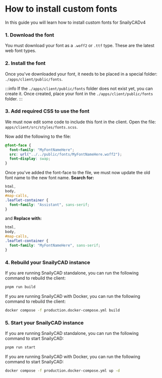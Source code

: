 
# How to install custom fonts

In this guide you will learn how to install custom fonts for SnailyCADv4

### 1. Download the font

You must download your font as a `.woff2` or `.ttf` type. These are the latest web font types.

### 2. Install the font

Once you've downloaded your font, it needs to be placed in a special folder: `./apps/client/public/fonts`.

:::info
If the `./apps/client/public/fonts` folder does not exist yet, you can create it. Once created, place your font in the `./apps/client/public/fonts` folder.
:::

### 3. Add required CSS to use the font

We must now edit some code to include this font in the client. Open the file: `apps/client/src/styles/fonts.scss`.

Now add the following to the file:

```css
@font-face {
  font-family: "MyFontNameHere";
  src: url("../../public/fonts/MyFontNameHere.woff2");
  font-display: swap;
}
```

Once you've added the font-face to the file, we must now update the old font name to the new font name.
**Search for:**

```css
html,
body,
#map-calls,
.leaflet-container {
  font-family: "Assistant", sans-serif;
}
```

and **Replace with:**

```css
html,
body,
#map-calls,
.leaflet-container {
  font-family: "MyFontNameHere", sans-serif;
}
```

### 4. Rebuild your SnailyCAD instance

<Tabs groupId="installation-method">
  <TabItem value="standalone" label="Standalone" default>

If you are running SnailyCAD standalone, you can run the following command to rebuild the client:

```bash
pnpm run build
```

  </TabItem>
  <TabItem value="docker" label="Docker">

If you are running SnailyCAD with Docker, you can run the following command to rebuild the client:

```bash
docker compose -f production.docker-compose.yml build
```

  </TabItem>
</Tabs>

### 5. Start your SnailyCAD instance

<Tabs groupId="installation-method">
  <TabItem value="standalone" label="Standalone" default>
If you are running SnailyCAD standalone, you can run the following command to start SnailyCAD:

```bash
pnpm run start
```

  </TabItem>
  <TabItem value="docker" label="Docker">
If you are running SnailyCAD with Docker, you can run the following command to start SnailyCAD:

```bash
docker compose -f production.docker-compose.yml up -d
```

  </TabItem>
</Tabs>
